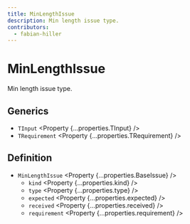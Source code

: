 ```yaml
---
title: MinLengthIssue
description: Min length issue type.
contributors:
  - fabian-hiller
---
```



# MinLengthIssue

Min length issue type.

## Generics

- `TInput` <Property {...properties.TInput} />
- `TRequirement` <Property {...properties.TRequirement} />

## Definition

- `MinLengthIssue` <Property {...properties.BaseIssue} />
  - `kind` <Property {...properties.kind} />
  - `type` <Property {...properties.type} />
  - `expected` <Property {...properties.expected} />
  - `received` <Property {...properties.received} />
  - `requirement` <Property {...properties.requirement} />
